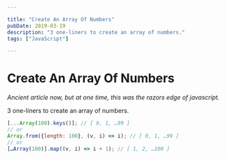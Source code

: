 ```yaml
---

title: "Create An Array Of Numbers"
pubDate: 2019-03-19
description: "3 one-liners to create an array of numbers."
tags: ["JavaScript"]

---
```


# Create An Array Of Numbers

*Ancient article now, but at one time, this was the razors edge of javascript.*

3 one-liners to create an array of numbers.

```javascript
[...Array(100).keys()]; // ​​​​​[ 0, 1, …99 ]​​​​​
// or
Array.from({length: 100}, (v, i) => i); // ​​​​​[ 0, 1, …99 ]​​​​​
// or
[…Array(100)].map((v, i) => i + 1); // ​​​​​[ 1, 2, …100 ]​​​​​

